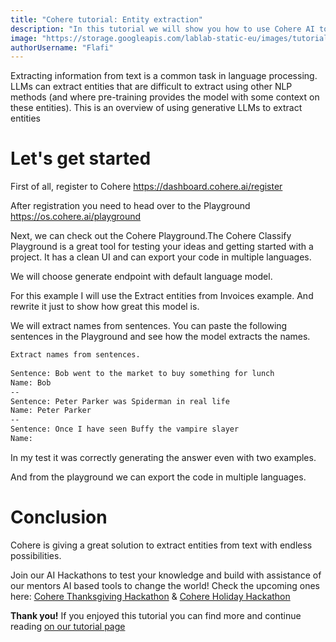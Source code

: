 ```yaml
---
title: "Cohere tutorial: Entity extraction"
description: "In this tutorial we will show you how to use Cohere AI to extract entities from text."
image: "https://storage.googleapis.com/lablab-static-eu/images/tutorials/cohere_entity_extraction.jpg"
authorUsername: "Flafi"
---
```

 
Extracting information from text is a common task in language processing.
LLMs can extract entities that are difficult to extract using other NLP methods (and where pre-training provides the model with some context on these entities).
This is an overview of using generative LLMs to extract entities
 
# Let's get started
 
First of all, register to Cohere https://dashboard.cohere.ai/register
 
After registration you need to head over to the Playground https://os.cohere.ai/playground
 
Next, we can check out the Cohere Playground.The Cohere Classify Playground is a great tool for testing your ideas and getting started with a project. It has a clean UI and can export your code in multiple languages.
 
We will choose generate endpoint with default language model.
 
 
For this example I will use the Extract entities from Invoices example. And rewrite it just to show how great this model is.
 
We will extract names from sentences. You can paste the following sentences in the Playground and see how the model extracts the names.
 
 
```bash
Extract names from sentences.
 
Sentence: Bob went to the market to buy something for lunch
Name: Bob
--
Sentence: Peter Parker was Spiderman in real life
Name: Peter Parker
--
Sentence: Once I have seen Buffy the vampire slayer
Name:
```
 
In my test it was correctly generating the answer even with two examples.
 
And from the playground we can export the code in multiple languages.
 
# Conclusion
 
Cohere is giving a great solution to extract entities from text with endless possibilities.
 
Join our AI Hackathons to test your knowledge and build with assistance of our mentors AI based tools to change the world! Check the upcoming ones here: [Cohere Thanksgiving Hackathon](https://lablab.ai/event/cohere-thanksgiving-hackathon) &
[Cohere Holiday Hackathon](https://lablab.ai/event/cohere-holiday-hackathon)
 
**Thank you!** If you enjoyed this tutorial you can find more and continue reading [on our tutorial page](https://lablab.ai/t) 

